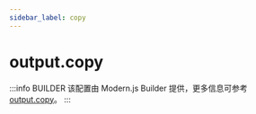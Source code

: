 ```yaml
---
sidebar_label: copy
---
```


# output.copy

:::info BUILDER
该配置由 Modern.js Builder 提供，更多信息可参考 [output.copy](https://modernjs.dev/builder/api/config-output.html#output-copy)。
:::


<Main />
